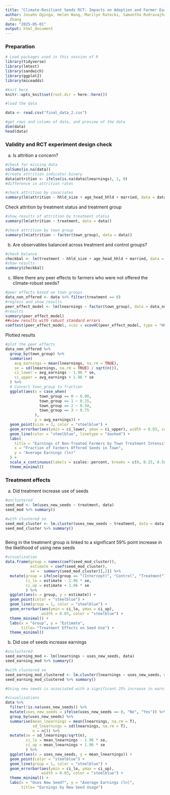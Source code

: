 ```yaml
---
title: "Climate-Resilient Seeds RCT: Impacts on Adoption and Farmer Earnings"
author: Josahn Oginga, Helen Wang, Marilyn Rutecki, Samantha Rudravajhala , & Cassie
  Zhang
date: "2025-05-01"
output: html_document
---
```


### Preparation

```r
# Load packages used in this session of R
library(tidyverse)
library(lmtest)
library(sandwich)
library(ggplot2)
library(miceadds)

#knit here
knitr::opts_knit$set(root.dir = here::here())
```


```r
#load the data

data <- read.csv("final_data_2.csv")

#get rows and column of data, and preview of the data 
dim(data)
head(data)


```


### Validity and RCT experiment design check 

a) Is attrition a concern? 
```r
#check for missing data 
colSums(is.na(data))
#create attrition indicator binary 
data$attrition <- ifelse(is.na(data$lnearnings), 1, 0)
#difference in attrition rates

#check attrition by covariates 
summary(lm(attrition ~ hhld_size + age_head_hhld + married, data = data))


```

Check attrition by treatment status and treatment group

```r
#show results of attrition by treatment status 
summary(lm(attrition ~ treatment, data = data))

#check attrition by town group
summary(lm(attrition ~ factor(town_group), data = data))

```


b) Are observables balanced across treatment and control groups?
```r
#check balance 
checkbal <- lm(treatment ~ hhld_size + age_head_hhld + married, data = data)
#show results
summary(checkbal)


```


c) Were there any peer effects to farmers who were not offered the climate-robust seeds?


```r
#peer effects based on town groups
data_non_offered <- data %>% filter(treatment == 0)
#regress and show results 
peer_effect_model <- lm(lnearnings ~ factor(town_group), data = data_non_offered)
#results
summary(peer_effect_model)
##view results with robust standard errors
coeftest(peer_effect_model, vcov = vcovHC(peer_effect_model, type = "HC1"))
```


Plotted results
```r
#plot the peer effects
data_non_offered %>% 
  group_by(town_group) %>% 
  summarise(
    avg_earnings = mean(lnearnings, na.rm = TRUE),
    se = sd(lnearnings, na.rm = TRUE) / sqrt(n()),
    ci_lower = avg_earnings - 1.96 * se,
    ci_upper = avg_earnings + 1.96 * se
  ) %>%
  # Convert town_group to fraction
  ggplot(aes(x = case_when(
               town_group == 0 ~ 0.00,
               town_group == 1 ~ 0.25,
               town_group == 2 ~ 0.50,
               town_group == 3 ~ 0.75
             ), 
             y = avg_earnings)) +
  geom_point(size = 3, color = "steelblue") +
  geom_errorbar(aes(ymin = ci_lower, ymax = ci_upper), width = 0.03, color = "steelblue") +
  geom_line(color = "steelblue", linetype = "dashed") +
  labs(
    title = "Earnings of Non-Treated Farmers by Town Treatment Intensity",
    x = "Fraction of Farmers Offered Seeds in Town",
    y = "Average Earnings (ln)"
  ) +
  scale_x_continuous(labels = scales::percent, breaks = c(0, 0.25, 0.50, 0.75)) +
  theme_minimal()


```


### Treatment effects 

a) Did treatment increase use of seeds 

```r
#unclustered
seed_mod <- lm(uses_new_seeds ~ treatment, data)
seed_mod %>% summary()

#with clustered se
seed_mod_cluster <- lm.cluster(uses_new_seeds ~ treatment, data = data, cluster = "town_id")
seed_mod_cluster %>% summary() 



```

Being in the treatment group is linked to a significant 59% point increase in the likelihood of using new seeds

```r
#visualization
data.frame(group = names(coef(seed_mod_cluster)), 
           estimate = coef(seed_mod_cluster),
           se =  summary(seed_mod_cluster)[,2]) %>%
  mutate(group = ifelse(group == "(Intercept)", "Control", "Treatment"),
         ci_lo = estimate - 1.96 * se,
         ci_up = estimate + 1.96 * se
         ) %>%
  ggplot(aes(x = group, y = estimate)) +
  geom_point(color = "steelblue") +
  geom_line(group = 1, color = "steelblue") +
  geom_errorbar(aes(ymin = ci_lo, ymax = ci_up), 
                width = 0.03, color = "steelblue") +
  theme_minimal() +
  labs(x = "Group", y = "Estimate",
       title= "Treatment Effects on Seed Use") +
  theme_minimal() 
```


b) Did use of seeds increase earnings 

```r
#unclustered
seed_earning_mod <- lm(lnearnings ~ uses_new_seeds, data)
seed_earning_mod %>% summary()

#with clustered se
seed_earning_mod_clustered <- lm.cluster(lnearnings ~ uses_new_seeds, data = data, cluster = "town_id")
seed_earning_mod_clustered %>% summary()

#Using new seeds is associated with a significant 25% increase in earnings
```



```r
#visualizations
data %>%
  filter(!is.na(uses_new_seeds)) %>%
  mutate(uses_new_seeds = ifelse(uses_new_seeds == 0, "No", "Yes")) %>%
  group_by(uses_new_seeds) %>%
  summarise(mean_lnearnings = mean(lnearnings, na.rm = T),
            sd_lnearnings = sd(lnearnings, na.rm = T),
            n = n()) %>%
  mutate(se = sd_lnearnings/sqrt(n),
         ci_lo = mean_lnearnings - 1.96 * se,
         ci_up = mean_lnearnings + 1.96 * se
         ) %>%
  ggplot(aes(x = uses_new_seeds, y = mean_lnearnings)) +
  geom_point(color = "steelblue") +
  geom_line(group = 1, color = "steelblue") +
  geom_errorbar(aes(ymin = ci_lo, ymax = ci_up), 
                width = 0.03, color = "steelblue") +
  theme_minimal() +
  labs(x = "Uses New Seed?", y = "Average Earnings (ln)",
       title= "Earnings by New Seed Usage") 

```


